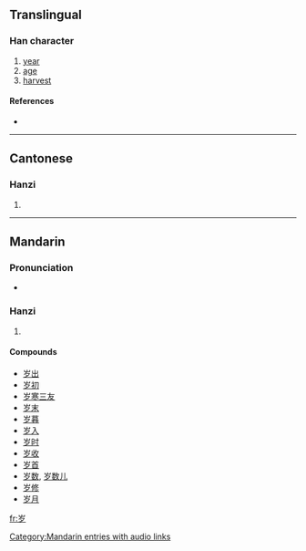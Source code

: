 {{see|歲}}
==Translingual==

===Han character===
{{Han char|rn=46|rad=山|as=03|sn=6|four=|canj=山弓戈 (UNI)}}

# [[year]]
# [[age]]
# [[harvest]]

====References====
* {{Han ref|kx=0307.271|hdz=10761.180|uh=5C81|ud=23681}}

----

==Cantonese==

===Hanzi===
{{yue-hanzi|jyut=|y=seui3}}

# {{defn|Cantonese}}

----

==Mandarin==

===Pronunciation===
*{{audio|zh-suì.ogg|audio}}

===Hanzi===
{{cmn-hanzi|tra=歲|pin=[[suì]] ([[sui4]])|wg=sui<sup>4</sup>}}

# {{defn|Mandarin}}

====Compounds====
* [[岁出]]
* [[岁初]]
* [[岁寒三友]]
* [[岁末]]
* [[岁暮]]
* [[岁入]]
* [[岁时]]
* [[岁收]]
* [[岁首]]
* [[岁数]], [[岁数儿]]
* [[岁修]]
* [[岁月]]

[[Category:Mandarin entries with audio links]]
[[fr:岁]]